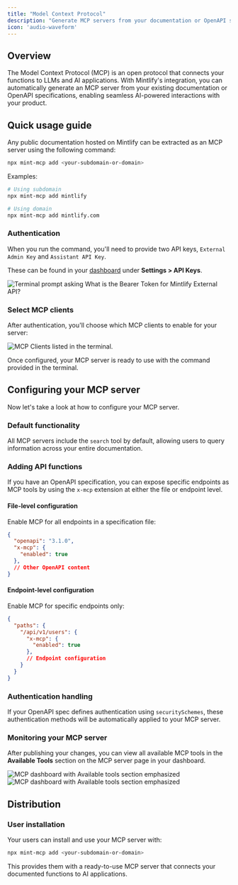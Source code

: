```yaml
---
title: "Model Context Protocol"
description: "Generate MCP servers from your documentation or OpenAPI specs"
icon: 'audio-waveform'
---
```


## Overview

The Model Context Protocol (MCP) is an open protocol that connects your functions to LLMs and AI applications. With Mintlify's integration, you can automatically generate an MCP server from your existing documentation or OpenAPI specifications, enabling seamless AI-powered interactions with your product.

## Quick usage guide

Any public documentation hosted on Mintlify can be extracted as an MCP server using the following command:

```bash
npx mint-mcp add <your-subdomain-or-domain>
```

Examples:

```bash
# Using subdomain
npx mint-mcp add mintlify

# Using domain
npx mint-mcp add mintlify.com
```

### Authentication

When you run the command, you'll need to provide two API keys, `External Admin Key` and `Assistant API Key`.

These can be found in your [dashboard](https://dashboard.mintlify.com/settings/organization/api-keys) under **Settings > API Keys**.

<Frame>
  <img src="/images/mcp/mcp-terminal.png" alt="Terminal prompt asking What is the Bearer Token for Mintlify External API?" />
</Frame>

### Select MCP clients

After authentication, you'll choose which MCP clients to enable for your server:

<Frame>
  <img src="/images/mcp/mcp-terminal-completed.png" alt="MCP Clients listed in the terminal." />
</Frame>

Once configured, your MCP server is ready to use with the command provided in the terminal.

## Configuring your MCP server

Now let's take a look at how to configure your MCP server.

### Default functionality

All MCP servers include the `search` tool by default, allowing users to query information across your entire documentation.

### Adding API functions

If you have an OpenAPI specification, you can expose specific endpoints as MCP tools by using the `x-mcp` extension at either the file or endpoint level.

#### File-level configuration

Enable MCP for all endpoints in a specification file:

```json
{
  "openapi": "3.1.0",
  "x-mcp": {
    "enabled": true
  },
  // Other OpenAPI content
}
```

#### Endpoint-level configuration

Enable MCP for specific endpoints only:

```json
{
  "paths": {
    "/api/v1/users": {
      "x-mcp": {
        "enabled": true
      },
      // Endpoint configuration
    }
  }
}
```

### Authentication handling

If your OpenAPI spec defines authentication using `securitySchemes`, these authentication methods will be automatically applied to your MCP server.

### Monitoring your MCP server

After publishing your changes, you can view all available MCP tools in the **Available Tools** section on the MCP server page in your dashboard.

<Frame>
  <img src="/images/mcp/mcp-server-page-light.png" alt="MCP dashboard with Available tools section emphasized" class="block dark:hidden" />
  <img src="/images/mcp/mcp-server-page-dark.png" alt="MCP dashboard with Available tools section emphasized" class="hidden dark:block" />
</Frame>

## Distribution

### User installation

Your users can install and use your MCP server with:

```bash
npx mint-mcp add <your-subdomain-or-domain>
```

This provides them with a ready-to-use MCP server that connects your documented functions to AI applications.
